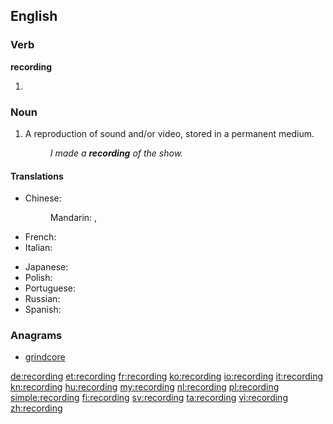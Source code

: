 ==English==

===Verb===
'''recording'''

# {{present participle of|record}}

===Noun===
{{wikipedia}}
{{en-noun}}

# A reproduction of sound and/or video, stored in a permanent medium.
#: ''I made a '''recording''' of the show.''

====Translations====
{{trans-top|reproduction stored in a permanent medium}}
* Chinese:
*: Mandarin: {{t|zh|錄音|sc=Hani}}, {{t|zh|录音 |tr=lùyīn|sc=Hani}}
* French: {{t+|fr|enregistrement|m}}
* Italian: {{t+|it|registrazione|f}}
{{trans-mid}}
* Japanese: {{t|ja|録音|tr=rokuon|sc=Jpan}}
* Polish: {{t|pl|nagranie|n}}
* Portuguese: {{t-|pt|gravação|f}}
* Russian: {{t|ru|запись|f|tr=zápis’|sc=Cyrl}}
* Spanish: {{t+|es|grabación|f}}
{{trans-bottom}}

===Anagrams===
* [[grindcore#English|grindcore]]

[[de:recording]]
[[et:recording]]
[[fr:recording]]
[[ko:recording]]
[[io:recording]]
[[it:recording]]
[[kn:recording]]
[[hu:recording]]
[[my:recording]]
[[nl:recording]]
[[pl:recording]]
[[simple:recording]]
[[fi:recording]]
[[sv:recording]]
[[ta:recording]]
[[vi:recording]]
[[zh:recording]]